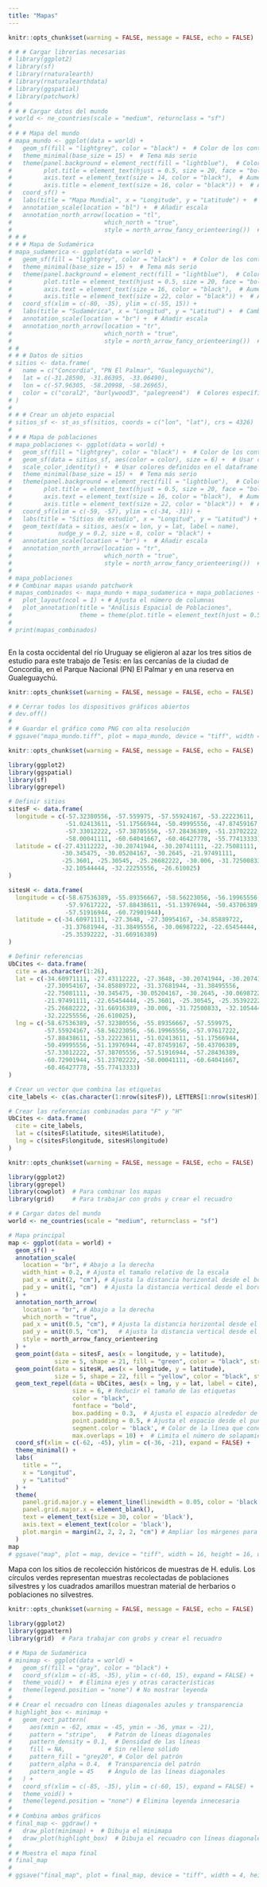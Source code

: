 ```yaml
---
title: "Mapas"
---
```


```r
knitr::opts_chunk$set(warning = FALSE, message = FALSE, echo = FALSE)

# # # Cargar librerías necesarias
# library(ggplot2)
# library(sf)
# library(rnaturalearth)
# library(rnaturalearthdata)
# library(ggspatial)
# library(patchwork)
# 
# # # Cargar datos del mundo
# world <- ne_countries(scale = "medium", returnclass = "sf")
# 
# # # Mapa del mundo
# mapa_mundo <- ggplot(data = world) +
#   geom_sf(fill = "lightgrey", color = "black") +  # Color de los continentes
#   theme_minimal(base_size = 15) +  # Tema más serio
#   theme(panel.background = element_rect(fill = "lightblue"),  # Color de fondo para los océanos
#         plot.title = element_text(hjust = 0.5, size = 20, face = "bold"),  # Título centrado y negrita
#         axis.text = element_text(size = 14, color = "black"),  # Aumentar tamaño y color del texto de los ejes
#         axis.title = element_text(size = 16, color = "black")) +  # Aumentar tamaño y color del título de los ejes
#   coord_sf() +
#   labs(title = "Mapa Mundial", x = "Longitude", y = "Latitude") +  # Cambiar los títulos a inglés
#   annotation_scale(location = "bl") +  # Añadir escala
#   annotation_north_arrow(location = "tl",
#                          which_north = "true",
#                          style = north_arrow_fancy_orienteering())  # Añadir indicador del norte
# # #
# # # Mapa de Sudamérica
# mapa_sudamerica <- ggplot(data = world) +
#   geom_sf(fill = "lightgrey", color = "black") +  # Color de los continentes
#   theme_minimal(base_size = 15) +  # Tema más serio
#   theme(panel.background = element_rect(fill = "lightblue"),  # Color de fondo para los océanos
#         plot.title = element_text(hjust = 0.5, size = 20, face = "bold"),
#         axis.text = element_text(size = 16, color = "black"),  # Aumentar tamaño y color del texto de los ejes
#         axis.title = element_text(size = 22, color = "black")) +  # Aumentar tamaño y color del título de los ejes
#   coord_sf(xlim = c(-80, -35), ylim = c(-55, 15)) +
#   labs(title = "Sudamérica", x = "Longitud", y = "Latitud") +  # Cambiar los títulos a inglés
#   annotation_scale(location = "br") +  # Añadir escala
#   annotation_north_arrow(location = "tr",
#                          which_north = "true",
#                          style = north_arrow_fancy_orienteering())  # Añadir indicador del norte
# #
# # # Datos de sitios
# sitios <- data.frame(
#   name = c("Concordia", "PN El Palmar", "Gualeguaychú"),
#   lat = c(-31.28590, -31.86395, -33.06490),
#   lon = c(-57.96305, -58.20998, -58.26965),
#   color = c("coral2", "burlywood3", "palegreen4")  # Colores específicos
# )
# 
# # # Crear un objeto espacial
# sitios_sf <- st_as_sf(sitios, coords = c("lon", "lat"), crs = 4326)
# 
# # # Mapa de poblaciones
# mapa_poblaciones <- ggplot(data = world) +
#   geom_sf(fill = "lightgrey", color = "black") +  # Color de los continentes
#   geom_sf(data = sitios_sf, aes(color = color), size = 6) +  # Usar colores desde el dataframe
#   scale_color_identity() +  # Usar colores definidos en el dataframe
#   theme_minimal(base_size = 15) +  # Tema más serio
#   theme(panel.background = element_rect(fill = "lightblue"),  # Color de fondo para los océanos
#         plot.title = element_text(hjust = 0.5, size = 20, face = "bold"),
#         axis.text = element_text(size = 16, color = "black"),  # Aumentar tamaño y color del texto de los ejes
#         axis.title = element_text(size = 22, color = "black")) +  # Aumentar tamaño y color del título de los ejes
#   coord_sf(xlim = c(-59, -57), ylim = c(-34, -31)) +
#   labs(title = "Sitios de estudio", x = "Longitud", y = "Latitud") +  # Cambiar los títulos a inglés
#   geom_text(data = sitios, aes(x = lon, y = lat, label = name),
#             nudge_y = 0.2, size = 8, color = "black") +
#   annotation_scale(location = "br") +  # Añadir escala
#   annotation_north_arrow(location = "tr",
#                          which_north = "true",
#                          style = north_arrow_fancy_orienteering())  # Añadir indicador del norte
# 
# mapa_poblaciones
# # Combinar mapas usando patchwork
# mapas_combinados <- mapa_mundo + mapa_sudamerica + mapa_poblaciones +
#   plot_layout(ncol = 1) + # Ajusta el número de columnas
#   plot_annotation(title = "Análisis Espacial de Poblaciones",
#                   theme = theme(plot.title = element_text(hjust = 0.5, size = 20, face = "bold")))
# 
# print(mapas_combinados)



```
En la costa occidental del río Uruguay se eligieron al azar los tres sitios de estudio para este trabajo de Tesis: en las cercanías de la ciudad de Concordia, en el Parque Nacional (PN) El Palmar y en una reserva en Gualeguaychú.

```r
knitr::opts_chunk$set(warning = FALSE, message = FALSE, echo = FALSE)

# # Cerrar todos los dispositivos gráficos abiertos
# dev.off()
# 
# # Guardar el gráfico como PNG con alta resolución
# ggsave("mapa_mundo.tiff", plot = mapa_mundo, device = "tiff", width = 10, height = 18, units = "in", dpi = 300)

```

```r
knitr::opts_chunk$set(warning = FALSE, message = FALSE, echo = FALSE)

library(ggplot2)
library(ggspatial)
library(sf)
library(ggrepel)

# Definir sitios
sitesF <- data.frame(
  longitude = c(-57.32380556, -57.559975, -57.55924167, -53.22223611, 
                -51.02413611, -51.17566944, -50.49995556, -47.87459167, 
                -57.33012222, -57.38705556, -57.28436389, -51.23702222, 
                -58.00041111, -60.64041667, -60.46427778, -55.77413333),
  latitude = c(-27.43112222, -30.20741944, -30.20741111, -22.75081111, 
               -30.345475, -30.05204167, -30.2645, -21.97491111, 
               -25.3601, -25.30545, -25.26682222, -30.006, -31.72500833, 
               -32.10544444, -32.22255556, -26.610025)
)

sitesH <- data.frame(
  longitude = c(-58.67536389, -55.89356667, -58.56223056, -56.19965556, 
                -57.97617222, -57.88438611, -51.13976944, -50.43706389, 
                -57.51916944, -60.72901944),
  latitude = c(-34.60971111, -27.3648, -27.30954167, -34.85889722, 
               -31.37681944, -31.38495556, -30.06987222, -22.65454444, 
               -25.35392222, -31.66916389)
)

# Definir referencias
UbCites <- data.frame(
  cite = as.character(1:26),
  lat = c(-34.60971111, -27.43112222, -27.3648, -30.20741944, -30.20741111, 
          -27.30954167, -34.85889722, -31.37681944, -31.38495556, 
          -22.75081111, -30.345475, -30.05204167, -30.2645, -30.06987222, 
          -21.97491111, -22.65454444, -25.3601, -25.30545, -25.35392222, 
          -25.26682222, -31.66916389, -30.006, -31.72500833, -32.10544444, 
          -32.22255556, -26.610025),
  lng = c(-58.67536389, -57.32380556, -55.89356667, -57.559975, 
          -57.55924167, -58.56223056, -56.19965556, -57.97617222, 
          -57.88438611, -53.22223611, -51.02413611, -51.17566944, 
          -50.49995556, -51.13976944, -47.87459167, -50.43706389, 
          -57.33012222, -57.38705556, -57.51916944, -57.28436389, 
          -60.72901944, -51.23702222, -58.00041111, -60.64041667, 
          -60.46427778, -55.77413333)
)

# Crear un vector que combina las etiquetas
cite_labels <- c(as.character(1:nrow(sitesF)), LETTERS[1:nrow(sitesH)])

# Crear las referencias combinadas para "F" y "H"
UbCites <- data.frame(
  cite = cite_labels,
  lat = c(sitesF$latitude, sitesH$latitude),
  lng = c(sitesF$longitude, sitesH$longitude)
)


```

```r
knitr::opts_chunk$set(warning = FALSE, message = FALSE, echo = FALSE)

library(ggplot2)
library(ggrepel)
library(cowplot)  # Para combinar los mapas
library(grid)     # Para trabajar con grobs y crear el recuadro

# # Cargar datos del mundo
world <- ne_countries(scale = "medium", returnclass = "sf")

# Mapa principal
map <- ggplot(data = world) +
  geom_sf() +
  annotation_scale(
    location = "br", # Abajo a la derecha
    width_hint = 0.2, # Ajusta el tamaño relativo de la escala
    pad_x = unit(2, "cm"), # Ajusta la distancia horizontal desde el borde derecho
    pad_y = unit(1, "cm")  # Ajusta la distancia vertical desde el borde inferior
  ) +
  annotation_north_arrow(
    location = "br", # Abajo a la derecha
    which_north = "true", 
    pad_x = unit(0.5, "cm"), # Ajusta la distancia horizontal desde el borde derecho
    pad_y = unit(0.5, "cm"),   # Ajusta la distancia vertical desde el borde inferior
    style = north_arrow_fancy_orienteering
  ) +
  geom_point(data = sitesF, aes(x = longitude, y = latitude), 
             size = 5, shape = 21, fill = "green", color = "black", stroke = 1) +
  geom_point(data = sitesH, aes(x = longitude, y = latitude), 
             size = 5, shape = 22, fill = "yellow", color = "black", stroke = 1) +
  geom_text_repel(data = UbCites, aes(x = lng, y = lat, label = cite), 
                  size = 6, # Reducir el tamaño de las etiquetas
                  color = "black", 
                  fontface = "bold",
                  box.padding = 0.3,  # Ajusta el espacio alrededor de las etiquetas
                  point.padding = 0.5, # Ajusta el espacio desde el punto a la etiqueta
                  segment.color = 'black', # Color de la línea que conecta la etiqueta con el punto
                  max.overlaps = 10) +  # Limita el número de solapamientos
  coord_sf(xlim = c(-62, -45), ylim = c(-36, -21), expand = FALSE) +
  theme_minimal() +
  labs(
    title = "",
    x = "Longitud",
    y = "Latitud"
  ) +
  theme(
    panel.grid.major.y = element_line(linewidth = 0.05, color = 'black'), # Reemplazamos size por linewidth
    panel.grid.major.x = element_blank(),
    text = element_text(size = 30, color = 'black'),
    axis.text = element_text(color = 'black'),
    plot.margin = margin(2, 2, 2, 2, "cm") # Ampliar los márgenes para mayor espacio
  )
map
# ggsave("map", plot = map, device = "tiff", width = 16, height = 16, units = "in", dpi = 300)

```
Mapa con los sitios de recolección históricos de muestras de H. edulis. Los círculos verdes representan muestras recolectadas de poblaciones silvestres y los cuadrados amarillos muestran material de herbarios o poblaciones no silvestres.

```r
knitr::opts_chunk$set(warning = FALSE, message = FALSE, echo = FALSE)

library(ggplot2)
library(ggpattern)
library(grid)  # Para trabajar con grobs y crear el recuadro

# # Mapa de Sudamérica
# minimap <- ggplot(data = world) +
#   geom_sf(fill = "gray", color = "black") +
#   coord_sf(xlim = c(-85, -35), ylim = c(-60, 15), expand = FALSE) +
#   theme_void() +  # Elimina ejes y otras características
#   theme(legend.position = "none") # No mostrar leyenda
# 
# # Crear el recuadro con líneas diagonales azules y transparencia
# highlight_box <- minimap +
#   geom_rect_pattern(
#     aes(xmin = -62, xmax = -45, ymin = -36, ymax = -21),
#     pattern = "stripe",   # Patrón de líneas diagonales
#     pattern_density = 0.1,  # Densidad de las líneas
#     fill = NA,            # Sin relleno sólido
#     pattern_fill = "grey20", # Color del patrón
#     pattern_alpha = 0.4,  # Transparencia del patrón
#     pattern_angle = 45    # Ángulo de las líneas diagonales
#   ) +
#   coord_sf(xlim = c(-85, -35), ylim = c(-60, 15), expand = FALSE) +
#   theme_void() +
#   theme(legend.position = "none") # Elimina leyenda innecesaria
# 
# # Combina ambos gráficos
# final_map <- ggdraw() +
#   draw_plot(minimap) +  # Dibuja el minimapa
#   draw_plot(highlight_box)  # Dibuja el recuadro con líneas diagonales
# 
# # Muestra el mapa final
# final_map
# 
# ggsave("final_map", plot = final_map, device = "tiff", width = 4, height = 4, units = "in", dpi = 300)

```

